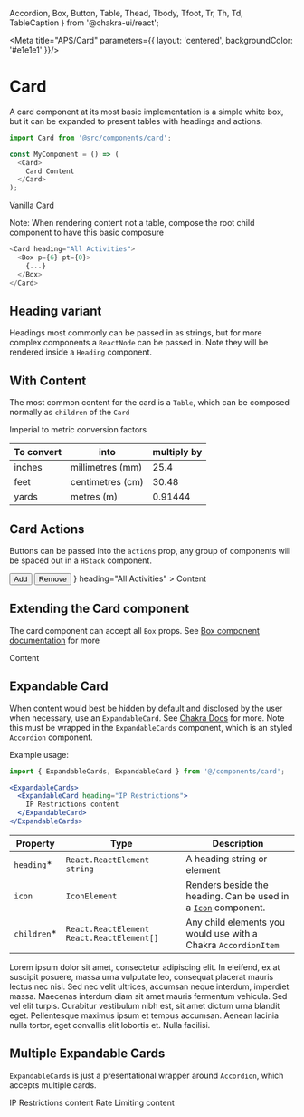   Accordion,
  Box,
  Button,
  Table,
  Thead,
  Tbody,
  Tfoot,
  Tr,
  Th,
  Td,
  TableCaption
} from '@chakra-ui/react';

<Meta title="APS/Card" parameters={{
  layout: 'centered',
  backgroundColor: '#e1e1e1'
}}/>

# Card

A card component at its most basic implementation is a simple white box, but it can be expanded to present tables with headings and actions.

```javascript
import Card from '@src/components/card';

const MyComponent = () => (
  <Card>
    Card Content
  </Card>
);
```

<Canvas >
  <Story name="Vanilla">
    <Card>Vanilla Card</Card>
  </Story>
</Canvas>

Note: When rendering content not a table, compose the root child component to have this basic composure

```javascript
<Card heading="All Activities">
  <Box p={6} pt={0}>
    {...}
  </Box>
</Card>
```

## Heading variant

Headings most commonly can be passed in as strings, but for more complex components a `ReactNode` can be passed in. Note they will be rendered inside a `Heading` component.

<Canvas >
  <Story name="Heading">
    <Card heading="All Activities">
      <Box p={6} pt={0} bg="gray.100" h={200}/>
    </Card>
  </Story>
</Canvas>

## With Content

The most common content for the card is a `Table`, which can be composed normally as `children` of the `Card`

<Canvas >
  <Story name="With Table">
    <Card heading="All Activities">
      <Table variant="simple">
        <TableCaption>Imperial to metric conversion factors</TableCaption>
        <Thead>
          <Tr>
            <Th>To convert</Th>
            <Th>into</Th>
            <Th isNumeric>multiply by</Th>
          </Tr>
        </Thead>
        <Tbody>
          <Tr>
            <Td>inches</Td>
            <Td>millimetres (mm)</Td>
            <Td isNumeric>25.4</Td>
          </Tr>
          <Tr>
            <Td>feet</Td>
            <Td>centimetres (cm)</Td>
            <Td isNumeric>30.48</Td>
          </Tr>
          <Tr>
            <Td>yards</Td>
            <Td>metres (m)</Td>
            <Td isNumeric>0.91444</Td>
          </Tr>
        </Tbody>
      </Table>
    </Card>
  </Story>
</Canvas>

## Card Actions

Buttons can be passed into the `actions` prop, any group of components will be spaced out in a `HStack` component.

<Canvas>
  <Story name="With Actions">
    <Card 
      actions={
        <>
          <Button size="sm" variant="flat">Add</Button>
          <Button size="sm" variant="flat">Remove</Button>
        </>
      }
      heading="All Activities"
    >
      <Box py={6} px={9}>Content</Box>
    </Card>
  </Story>
</Canvas>

## Extending the Card component

The card component can accept all `Box` props. See [Box component documentation](https://chakra-ui.com/docs/layout/box) for more

<Canvas>
  <Story name="Extending">
    <Card
      heading="All Activities"
      bgColor="yellow.500"
      borderRadius={5}
    >
      <Box py={6} px={9}>Content</Box>
    </Card>
  </Story>
</Canvas>

## Expandable Card

When content would best be hidden by default and disclosed by the user when necessary, use an `ExpandableCard`. See [Chakra Docs](https://chakra-ui.com/docs/disclosure/accordion) for more. 
Note this must be wrapped in the `ExpandableCards` component, which is an styled `Accordion` component.

Example usage:

```jsx
import { ExpandableCards, ExpandableCard } from '@/components/card';

<ExpandableCards>
  <ExpandableCard heading="IP Restrictions">
    IP Restrictions content
  </ExpandableCard>
</ExpandableCards>
```
|Property|Type|Description|
|--------|----|-----------|
|`heading`*|`React.ReactElement string`|A heading string or element|
|`icon`|`IconElement`|Renders beside the heading. Can be used in a [`Icon`](https://chakra-ui.com/docs/media-and-icons/icon) component.
|`children`*|`React.ReactElement React.ReactElement[]`|Any child elements you would use with a Chakra `AccordionItem`|

<Canvas>
  <Story name="Expandable Card">
    <ExpandableCards data-testid="card-parent">
      <ExpandableCard heading="IP Restrictions" data-testid="card-child">
        <Text>Lorem ipsum dolor sit amet, consectetur adipiscing elit. In eleifend, ex at suscipit posuere, massa urna vulputate leo, consequat placerat mauris lectus nec nisi. Sed nec velit ultrices, accumsan neque interdum, imperdiet massa. Maecenas interdum diam sit amet mauris fermentum vehicula. Sed vel elit turpis. Curabitur vestibulum nibh est, sit amet dictum urna blandit eget. Pellentesque maximus ipsum et tempus accumsan. Aenean lacinia nulla tortor, eget convallis elit lobortis et. Nulla facilisi.</Text>
      </ExpandableCard>
    </ExpandableCards>
  </Story>
</Canvas>

## Multiple Expandable Cards

`ExpandableCards` is just a presentational wrapper around `Accordion`, which accepts multiple cards.

<Canvas>
  <Story name="Multiple Expandable Card">
    <ExpandableCards>
      <ExpandableCard icon={FaDoorClosed} heading="IP Restrictions">
        IP Restrictions content
      </ExpandableCard>
      <ExpandableCard icon={HiChartBar} heading="Rate Limiting">
        Rate Limiting content
      </ExpandableCard>
    </ExpandableCards>
  </Story>
</Canvas>
